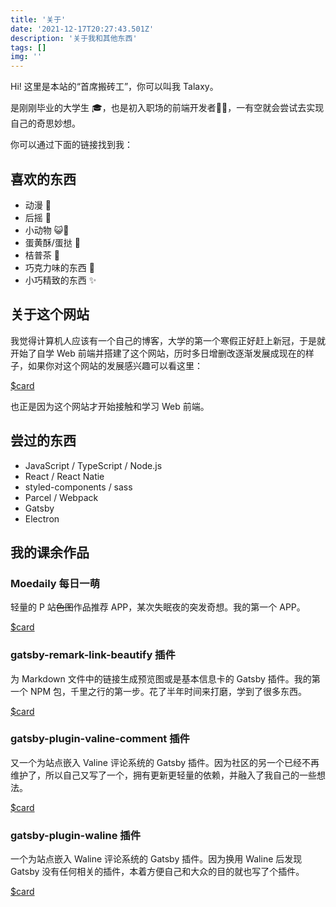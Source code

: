 ```yaml
---
title: '关于'
date: '2021-12-17T20:27:43.501Z'
description: '关于我和其他东西'
tags: []
img: ''
---
```



Hi! 这里是本站的“首席搬砖工”，你可以叫我 Talaxy。

是刚刚毕业的大学生 🎓，也是初入职场的前端开发者👨‍💻，一有空就会尝试去实现自己的奇思妙想。

你可以通过下面的链接找到我：

<Stack direction="row" spacing={1} useFlexGap flexWrap="wrap">
  <SiteLink id='Talaxy009' site="x" name="鲮鱼罐头009" />
  <SiteLink id='Talaxy009' site="github" name="鲮鱼罐头" />
  <SiteLink id='x009ba1' site="telegram" name="鲮鱼 罐头" />
</Stack>

## 喜欢的东西

- 动漫 💫
- 后摇 🤘
- 小动物 😺🐶
- 蛋黄酥/蛋挞 🥚
- 桔普茶 🍵
- 巧克力味的东西 🍫
- 小巧精致的东西 ✨

## 关于这个网站

我觉得计算机人应该有一个自己的博客，大学的第一个寒假正好赶上新冠，于是就开始了自学 Web 前端并搭建了这个网站，历时多日增删改逐渐发展成现在的样子，如果你对这个网站的发展感兴趣可以看这里：

[$card](https://www.talaxy.site/the-first/)

也正是因为这个网站才开始接触和学习 Web 前端。

## 尝过的东西

- JavaScript / TypeScript / Node.js
- React / React Natie
- styled-components / sass
- Parcel / Webpack
- Gatsby
- Electron

## 我的课余作品

### Moedaily 每日一萌

轻量的 P 站~~色图~~作品推荐 APP，某次失眠夜的突发奇想。我的第一个 APP。

[$card](https://github.com/Talaxy009/Moedaily)

### gatsby-remark-link-beautify 插件

为 Markdown 文件中的链接生成预览图或是基本信息卡的 Gatsby 插件。我的第一个 NPM 包，千里之行的第一步。花了半年时间来打磨，学到了很多东西。

[$card](https://github.com/Talaxy009/gatsby-remark-link-beautify)

### gatsby-plugin-valine-comment 插件

又一个为站点嵌入 Valine 评论系统的 Gatsby 插件。因为社区的另一个已经不再维护了，所以自己又写了一个，拥有更新更轻量的依赖，并融入了我自己的一些想法。

[$card](https://github.com/Talaxy009/gatsby-plugin-valine-comment)

### gatsby-plugin-waline 插件

一个为站点嵌入 Waline 评论系统的 Gatsby 插件。因为换用 Waline 后发现 Gatsby 没有任何相关的插件，本着方便自己和大众的目的就也写了个插件。

[$card](https://github.com/Talaxy009/gatsby-plugin-waline)

